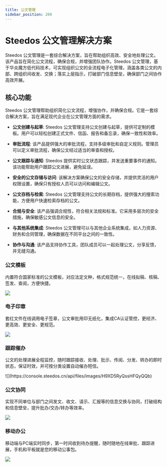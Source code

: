 ```yaml
---
title: 公文管理
sidebar_position: 200
---
```


# Steedos 公文管理解决方案

Steedos 公文管理是一套综合解决方案，旨在帮助组织高效、安全地处理公文。该产品旨在简化公文流程，确保合规，并增强团队协作。Steedos 公文管理，基于华炎魔方低代码技术，可实现组织公文的全流程电子化管理，涵盖各类公文的内部、跨组织间收发、交换；落实上层指示，打破部门信息壁垒，确保部门之间协作高效开展。

## 核心功能

Steedos 公文管理帮助组织简化公文流程，增强协作，并确保合规。它是一套综合解决方案，旨在满足现代企业在公文管理方面的需求。

- **公文创建与起草**:
  Steedos 公文管理支持公文创建与起草，提供可定制的模板。用户可以轻松创建正式文件、信函、报告和备忘录，确保一致性和效率。

- **审批流程**:
  该产品提供强大的审批流程，支持多级审批和自定义规则。管理员可以定义审批流程，确保公文经过适当的审查和授权。

- **公文跟踪与通知**:
  Steedos 提供实时公文状态跟踪，并发送重要事件的通知。该功能帮助用户跟踪公文进展，避免延误。

- **安全的公文存储与访问**:
  该解决方案确保公文的安全存储，并提供灵活的用户权限设置，确保只有授权人员可以访问和编辑公文。

- **公文存档与检索**:
  Steedos 公文管理支持公文的长期存档，提供强大的搜索功能，方便用户快速检索存档的公文。

- **合规与安全**:
  该产品强调合规性，符合相关法规和标准。它采用多层次的安全措施，确保敏感公文信息的安全。

- **与其他系统集成**:
  Steedos 公文管理可以与其他企业系统集成，如人力资源、财务和合同管理，确保数据在不同平台之间的一致性。

- **协作与沟通**:
  该产品支持协作工具，团队成员可以一起处理公文，分享反馈，并无缝沟通。

### 公文模板

内置符合国家标准的公文模板，对应法定文种，格式规范统一，在线拟稿、核稿、签发、查阅，方便快捷。

 ![](https://console.steedos.cn/api/files/images/R7uRNbT3B4Wt4EYhX)

### 电子印章

套红文件在线调用电子签章，公文审批用印无纸化，集成CA认证管控，更经济、更高效、更安全、更规范。

 ![](https://console.steedos.cn/api/files/images/hmmtzk32i2fvBeB9q)

### 跟踪催办

公文的处理进展全程监控，随时跟踪接收、处理、批示、传阅、分发、转办的即时状态，保证时效，并可按分类设置自动催办短信。

 <div class="rounded-2xl border overflow-hidden shadow">
 ![](https://console.steedos.cn/api/files/images/H9XD5RyQssHFQyQQb)
</div>

### 公文协同

实现不同单位与部门之间发文、收文、请示、汇报等的信息交换与协同，打破结构和信息壁垒，提升批办/交办/转办等效率。

 ![](https://console.steedos.cn/api/files/images/8HE4sbFtobSzFA3jR)

### 移动办公

移动端与PC端实时同步，第一时间收到待办提醒，随时随地在线审批、跟踪进展，手机和平板就是您的移动公事包。

 ![](https://console.steedos.cn/api/files/images/E5YsicTdB6bhcyZqn)